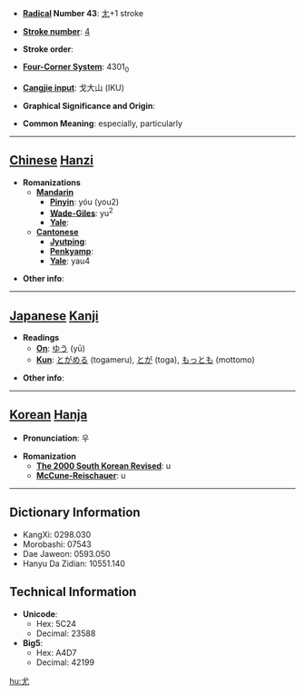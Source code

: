 * '''[[Wiktionary:Chinese radical index| Radical]] Number 43''': [[Wiktionary:Chinese radical index 尢|尢]]+1 stroke

* '''[[Wiktionary:Chinese total strokes index|Stroke number]]''': [[Wiktionary:Chinese total strokes index 4|4]]

* '''Stroke order''': 

* '''[[Wiktionary:Chinese four corner index|Four-Corner System]]''': 4301<sub>0</sub>

* '''[[Wiktionary:Chinese Cangjie index|Cangjie input]]''': 戈大山 (IKU)

* '''Graphical Significance and Origin''': 

* '''Common Meaning''': especially, particularly

----

== [[Chinese]] [[Hanzi]] ==

* '''Romanizations'''
** '''[[Mandarin]]'''
*** '''[[Pinyin]]''': yóu (you2)
*** '''[[Wade-Giles]]''': yu<sup>2</sup>
*** '''[[Yale]]''': 
** '''[[Cantonese]]'''
*** '''[[Jyutping]]''':
*** '''[[Penkyamp]]''': 
*** '''[[Yale]]''': yau4

* '''Other info''': 

----

== [[Japanese]] [[Kanji]] ==

* '''Readings'''
** '''[[On]]''': [[ゆう]] (yū)
** '''[[Kun]]''': [[とがめる]] (togameru), [[とが]] (toga), [[もっとも]] (mottomo)

* '''Other info''':  

----

== [[Korean]] [[Hanja]] ==

* '''Pronunciation''': 우

* '''Romanization'''
** '''[[The 2000 South Korean Revised Romanization|The 2000 South Korean Revised]]''': u
** '''[[McCune-Reischauer]]''': u

----

== Dictionary Information ==

* KangXi: 0298.030
* Morobashi: 07543
* Dae Jaweon: 0593.050
* Hanyu Da Zidian: 10551.140

== Technical Information ==

* '''Unicode''':
** Hex: 5C24
** Decimal: 23588
* '''Big5''':
** Hex: A4D7
** Decimal: 42199

[[hu:尤]]